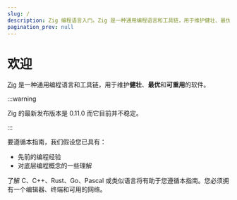 ```yaml
---
slug: /
description: Zig 编程语言入门。Zig 是一种通用编程语言和工具链，用于维护健壮、最优和可重用的软件。
pagination_prev: null
---
```


# 欢迎

[Zig](https://ziglang.org) 是一种通用编程语言和工具链，用于维护**健壮**、**最优**和**可重用**的软件。

:::warning

Zig 的最新发布版本是 0.11.0 而它目前并不稳定。

:::

要遵循本指南，我们假设您已具有：

- 先前的编程经验
- 对底层编程概念的一些理解

了解 C、C++、Rust、Go、Pascal 或类似语言将有助于您遵循本指南。您必须拥有一个编辑器、终端和可用的网络。